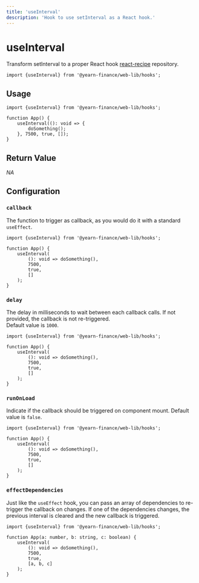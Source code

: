 ```yaml
---
title: 'useInterval'
description: 'Hook to use setInterval as a React hook.'
---
```


# useInterval
Transform setInterval to a proper React hook [react-recipe](https://github.com/craig1123/react-recipes/blob/master/docs/useInterval.md) repository.

```tsx
import {useInterval} from '@yearn-finance/web-lib/hooks';
```

## Usage

```tsx
import {useInterval} from '@yearn-finance/web-lib/hooks';

function App() {
	useInterval((): void => {
		doSomething();
	}, 7500, true, []);
}
```

## Return Value
*NA*


## Configuration

### `callback`
The function to trigger as callback, as you would do it with a standard `useEffect`.
```tsx {5}
import {useInterval} from '@yearn-finance/web-lib/hooks';

function App() {
	useInterval(
		(): void => doSomething(),
		7500,
		true,
		[]
	);
}
```

### `delay`
The delay in milliseconds to wait between each callback calls. If not provided, the callback is not re-triggered.  
Default value is `1000`.
```tsx {6}
import {useInterval} from '@yearn-finance/web-lib/hooks';

function App() {
	useInterval(
		(): void => doSomething(),
		7500,
		true,
		[]
	);
}
```

### `runOnLoad`
Indicate if the callback should be triggered on component mount. Default value is `false`.
```tsx {7}
import {useInterval} from '@yearn-finance/web-lib/hooks';

function App() {
	useInterval(
		(): void => doSomething(),
		7500,
		true,
		[]
	);
}
```

### `effectDependencies`
Just like the `useEffect` hook, you can pass an array of dependencies to re-trigger the callback on changes. If one of the dependencies changes, the previous interval is cleared and the new callback is triggered.
```tsx {8}
import {useInterval} from '@yearn-finance/web-lib/hooks';

function App(a: number, b: string, c: boolean) {
	useInterval(
		(): void => doSomething(),
		7500,
		true,
		[a, b, c]
	);
}
```